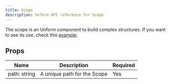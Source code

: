 ```yaml
---
title: Scope
description: Unform API reference for Scope
---
```


The scope is an Unform component to build complex structures.
If you want to see its use, check this [example](/guides/complex-structures).

## Props

| Name         | Description                 | Required |
| ------------ | --------------------------- | -------- |
| path: string | A unique path for the Scope | Yes      |
